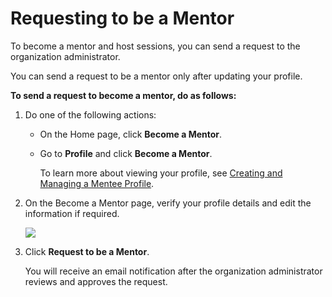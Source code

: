
# Requesting to be a Mentor

To become a mentor and host sessions, you can send a request to the organization administrator.

<Admonition type="note"> 
<p>You can send a request to be a mentor only after updating your profile.</p>
</Admonition> 

**To send a request to become a mentor, do as follows:**

1. Do one of the following actions:

    * On the Home page, click **Become a Mentor**.
    * Go to **Profile** and click **Become a Mentor**.

        <Admonition type="info">
        <p>To learn more about viewing your profile, see <a href="creating-and-managing-mentee-profile">Creating and Managing a Mentee Profile</a>.</p>
        </Admonition>

2. On the Become a Mentor page, verify your profile details and edit the information if required.

    ![](media/becomeamentor-page.png)

3. Click **Request to be a Mentor**.

    <Admonition type="tip">
    <p>You will receive an email notification after the organization administrator reviews and approves the request.</p>
    </Admonition>